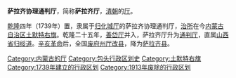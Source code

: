 '''萨拉齐协理通判厅'''，简称'''萨拉齐厅'''，[[清朝|清朝]]的[[厅_(清朝)|厅]]。

[[乾隆|乾隆]]四年（1739年）置，隶属于[[归化城厅|归化城厅]]的萨拉齐协理通判厅，[[治所|治所]]在今[[内蒙古自治区|内蒙古自治区]][[土默特右旗|土默特右旗]]。乾隆二十五年，[[善岱厅|善岱厅]]并入，萨拉齐厅升为[[通判厅|通判厅]]，直属[[山西省|山西省]][[归绥道|归绥道]]。[[辛亥革命|辛亥革命]]后，全国[[废府州厅改县|废府州厅改县]]，降为[[萨拉齐县|萨拉齐县]]。 

{{清朝山西省行政區劃|nocat}}
{{清朝行政区划小作品}}
{{DEFAULTSORT:S}}
[[Category:内蒙古的厅|Category:内蒙古的厅]]
[[Category:包头行政区划史|Category:包头行政区划史]]
[[Category:土默特右旗|Category:土默特右旗]]
[[Category:1739年建立的行政区划|Category:1739年建立的行政区划]]
[[Category:1913年废除的行政区划|Category:1913年废除的行政区划]]